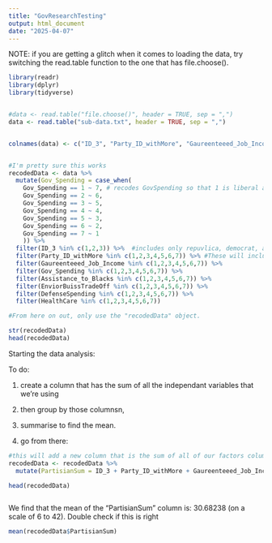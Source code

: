```yaml
---
title: "GovResearchTesting"
output: html_document
date: "2025-04-07"
---
```





NOTE: if you are getting a glitch when it comes to loading the data, try switching the read.table function to the one that has file.choose(). 



```r

library(readr)
library(dplyr)
library(tidyverse)


#data <- read.table("file.choose()", header = TRUE, sep = ",")
data <- read.table("sub-data.txt", header = TRUE, sep = ",")


colnames(data) <- c("ID_3", "Party_ID_withMore", "Gaureenteeed_Job_Income", "Gov_Spending", "Assistance_to_Blacks", "EnviorBuissTradeOff", "DefenseSpending", "HealthCare")


#I'm pretty sure this works 
recodedData <- data %>% 
  mutate(Gov_Spending = case_when( 
    Gov_Spending == 1 ~ 7, # recodes GovSpending so that 1 is liberal and 7 is conservative
    Gov_Spending == 2 ~ 6, 
    Gov_Spending == 3 ~ 5, 
    Gov_Spending == 4 ~ 4, 
    Gov_Spending == 5 ~ 3, 
    Gov_Spending == 6 ~ 2, 
    Gov_Spending == 7 ~ 1
    )) %>% 
  filter(ID_3 %in% c(1,2,3)) %>%  #includes only repuvlica, democrat, and independant
  filter(Party_ID_withMore %in% c(1,2,3,4,5,6,7)) %>% #These will include only the 1-7 coded vars 
  filter(Gaureenteeed_Job_Income %in% c(1,2,3,4,5,6,7)) %>% 
  filter(Gov_Spending %in% c(1,2,3,4,5,6,7)) %>% 
  filter(Assistance_to_Blacks %in% c(1,2,3,4,5,6,7)) %>% 
  filter(EnviorBuissTradeOff %in% c(1,2,3,4,5,6,7)) %>% 
  filter(DefenseSpending %in% c(1,2,3,4,5,6,7)) %>% 
  filter(HealthCare %in% c(1,2,3,4,5,6,7)) 

#From here on out, only use the "recodedData" object. 

str(recodedData)
head(recodedData)


```


Starting the data analysis:

To do: 
 
 1. create a column that has the sum of all the independant variables that we're using 
 
 2. then group by those columnsn, 
 
 3. summarise to find the mean. 
 
 4. go from there: 
 
 
 
  
```r

#this will add a new column that is the sum of all of our factors columns:
recodedData <- recodedData %>% 
  mutate(PartisianSum = ID_3 + Party_ID_withMore + Gaureenteeed_Job_Income + Gov_Spending + Assistance_to_Blacks + EnviorBuissTradeOff + DefenseSpending + HealthCare)

head(recodedData)



```
 

We find that the mean of the "PartisianSum" column is: 30.68238 (on a scale of 6 to 42). Double check if this is right
```r
mean(recodedData$PartisianSum)
```
 
 
 
 
 
 
 
 
 
 

